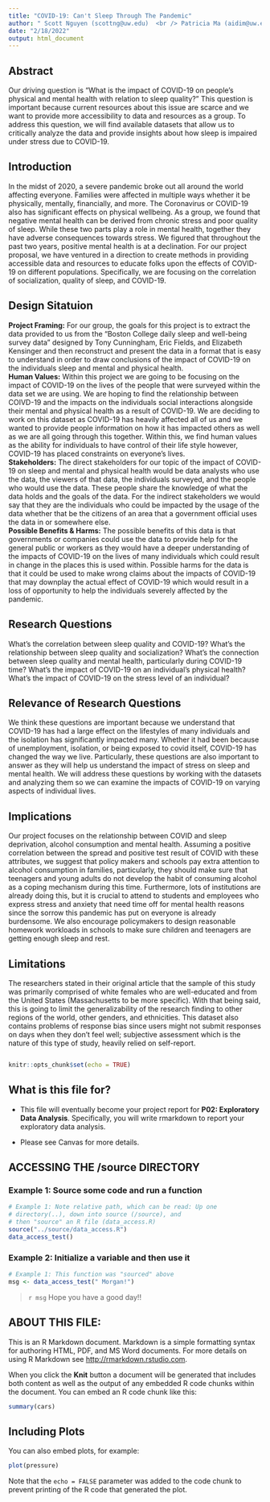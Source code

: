 ```yaml
---
title: "COVID-19: Can't Sleep Through The Pandemic"
author: " Scott Nguyen (scottng@uw.edu)  <br /> Patricia Ma (aidim@uw.edu ) <br /> Peijie Zheng (peijie36@uw.edu) <br /> James Doan (jndoan@uw.edu) <br /> Zhangsiwen Yue (ysiwen@uw.edu) "
date: "2/18/2022"
output: html_document
---
```

## Abstract
Our driving question is “What is the impact of COVID-19 on people’s physical and mental health with relation to sleep quality?” This question is important because current resources about this issue are scarce and we want to provide more accessibility to data and resources as a group. To address this question, we will find available datasets that allow us to critically analyze the data and provide insights about how sleep is impaired under stress due to COVID-19. 

## Introduction
In the midst of 2020, a severe pandemic broke out all around the world affecting everyone. Families were affected in multiple ways whether it be physically, mentally, financially, and more. The Coronavirus or COVID-19 also has significant effects on physical wellbeing. As a group, we found that negative mental health can be derived from chronic stress and poor quality of sleep. While these two parts play a role in mental health, together they have adverse consequences towards stress. We figured that throughout the past two years, positive mental health is at a declination. For our project proposal, we have ventured in a direction to create methods in providing accessible data and resources to educate folks upon the effects of COVID-19 on different populations. Specifically, we are focusing on the correlation of socialization, quality of sleep, and COVID-19.

## Design Sitatuion 
**Project Framing:** For our group, the goals for this project is to extract the data provided to us from the “Boston College daily sleep and well-being survey data” designed by Tony Cunningham, Eric Fields, and Elizabeth Kensinger and then reconstruct and present the data in a format that is easy to understand in order to draw conclusions of the impact of COVID-19 on the individuals sleep and mental and physical health. <br /> **Human Values:** Within this project we are going to be focusing on the impact of COVID-19 on the lives of the people that were surveyed within the data set we are using. We are hoping to find the relationship between COIVD-19 and the impacts on the individuals social interactions alongside their mental and physical health as a result of COVID-19. We are deciding to work on this dataset as COVID-19 has heavily affected all of us and we wanted to provide people information on how it has impacted others as well as we are all going through this together. Within this, we find human values as the ability for individuals to have control of their life style however, COVID-19 has placed constraints on everyone’s lives. <br /> **Stakeholders:** The direct stakeholders for our topic of the impact of COVID-19 on sleep and mental and physical health would be data analysts who use the data, the viewers of that data, the individuals surveyed, and the people who would use the data. These people share the knowledge of what the data holds and the goals of the data. For the indirect stakeholders we would say that they are the individuals who could be impacted by the usage of the data whether that be the citizens of an area that a government official uses the data in or somewhere else. <br /> **Possible Benefits & Harms:** The possible benefits of this data is that governments or companies could use the data to provide help for the general public or workers as they would have a deeper understanding of the impacts of COVID-19 on the lives of many individuals which could result in change in the places this is used within. Possible harms for the data is that it could be used to make wrong claims about the impacts of COVID-19 that may downplay the actual effect of COVID-19 which would result in a loss of opportunity to help the individuals severely affected by the pandemic. 

## Research Questions
What’s the correlation between sleep quality and COVID-19? 
What’s the relationship between sleep quality and socialization? 
What’s the connection between sleep quality and mental health, particularly during COVID-19 time? What's the impact of COVID-19 on an individual's physical health? 
What's the impact of COVID-19 on the stress level of an individual? 

## Relevance of Research Questions
We think these questions are important because we understand that COVID-19 has had a large effect on the lifestyles of many individuals and the isolation has significantly impacted many. Whether it had been because of unemployment, isolation, or being exposed to covid itself, COVID-19 has changed the way we live. Particularly, these questions are also important to answer as they will help us understand the impact of stress on sleep and mental health. We will address these questions by working with the datasets and analyzing them so we can examine the impacts of COVID-19 on varying aspects of individual lives.

## Implications 
Our project focuses on the relationship between COVID and sleep deprivation, alcohol consumption and mental health. Assuming a positive correlation between the spread and positive test result of COVID with these attributes, we suggest that policy makers and schools pay extra attention to alcohol consumption in families, particularly, they should make sure that teenagers and young adults do not develop the habit of consuming alcohol as a coping mechanism during this time. Furthermore, lots of institutions are already doing this, but it is crucial to attend to students and employees who express stress and anxiety that need time off for mental health reasons since the sorrow this pandemic has put on everyone is already burdensome. We also encourage policymakers to design reasonable homework workloads in schools to make sure children and teenagers are getting enough sleep and rest.

## Limitations
The researchers stated in their original article that the sample of this study was primarily comprised of white females who are well-educated and from the United States (Massachusetts to be more specific). With that being said, this is going to limit the generalizability of the research finding to other regions of the world, other genders, and ethnicities.  This dataset also contains problems of response bias since users might not submit responses on days when they don’t feel well; subjective assessment which is the nature of this type of study, heavily relied on self-report.

```r
```

```r
knitr::opts_chunk$set(echo = TRUE)
```

## What is this file for?

* This file will eventually become your project report for **P02: Exploratory Data Analysis**. Specifically, you will write rmarkdown to report your exploratory data analysis.

* Please see Canvas for more details.

## ACCESSING THE /source DIRECTORY
### Example 1: Source some code and run a function
```r
# Example 1: Note relative path, which can be read: Up one
# directory(..), down into source (/source), and 
# then "source" an R file (data_access.R)
source("../source/data_access.R")
data_access_test()
```

### Example 2: Initialize a variable and then use it
```r
# Example 1: This function was "sourced" above
msg <- data_access_test(" Morgan!")
```

> `r msg` Hope you have a good day!! 

## ABOUT THIS FILE: 

This is an R Markdown document. Markdown is a simple formatting syntax for authoring HTML, PDF, and MS Word documents. For more details on using R Markdown see <http://rmarkdown.rstudio.com>.

When you click the **Knit** button a document will be generated that includes both content as well as the output of any embedded R code chunks within the document. You can embed an R code chunk like this:

```r
summary(cars)
```

## Including Plots

You can also embed plots, for example:

```r
plot(pressure)
```

Note that the `echo = FALSE` parameter was added to the code chunk to prevent printing of the R code that generated the plot.
